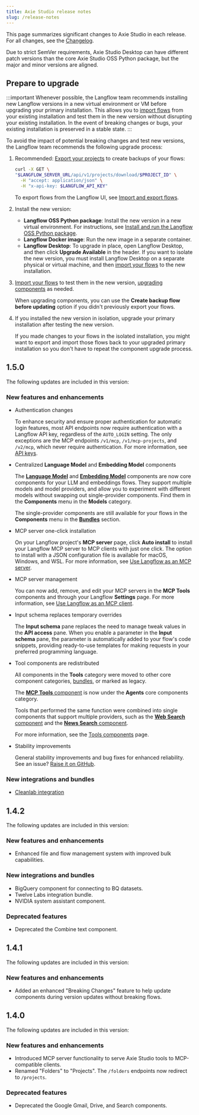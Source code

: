 ```yaml
---
title: Axie Studio release notes
slug: /release-notes
---
```



This page summarizes significant changes to Axie Studio in each release.
For all changes, see the [Changelog](https://github.com/axiestudio/axiestudio/releases/latest).

Due to strict SemVer requirements, Axie Studio Desktop can have different patch versions than the core Axie Studio OSS Python package, but the major and minor versions are aligned.

## Prepare to upgrade

:::important
Whenever possible, the Langflow team recommends installing new Langflow versions in a new virtual environment or VM before upgrading your primary installation.
This allows you to [import flows](/concepts-flows-import#import-a-flow) from your existing installation and test them in the new version without disrupting your existing installation.
In the event of breaking changes or bugs, your existing installation is preserved in a stable state.
:::

To avoid the impact of potential breaking changes and test new versions, the Langflow team recommends the following upgrade process:

1. Recommended: [Export your projects](/api-projects#export-a-project) to create backups of your flows:

    ```bash
    curl -X GET \
    "$LANGFLOW_SERVER_URL/api/v1/projects/download/$PROJECT_ID" \
      -H "accept: application/json" \
      -H "x-api-key: $LANGFLOW_API_KEY"
    ```

   To export flows from the Langflow UI, see [Import and export flows](/concepts-flows-import).

2. Install the new version:

   * **Langflow OSS Python package**: Install the new version in a new virtual environment. For instructions, see [Install and run the Langflow OSS Python package](/get-started-installation#install-and-run-the-langflow-oss-python-package).
   * **Langflow Docker image**: Run the new image in a separate container.
   * **Langflow Desktop**: To upgrade in place, open Langflow Desktop, and then click **Upgrade Available** in the header. If you want to isolate the new version, you must install Langflow Desktop on a separate physical or virtual machine, and then [import your flows](/concepts-flows-import) to the new installation.

3. [Import your flows](/concepts-flows-import) to test them in the new version, [upgrading components](/concepts-components#component-versions) as needed.

    When upgrading components, you can use the **Create backup flow before updating** option if you didn't previously export your flows.

4. If you installed the new version in isolation, upgrade your primary installation after testing the new version.

    If you made changes to your flows in the isolated installation, you might want to export and import those flows back to your upgraded primary installation so you don't have to repeat the component upgrade process.

## 1.5.0

The following updates are included in this version:

### New features and enhancements

- Authentication changes

    To enhance security and ensure proper authentication for automatic login features, most API endpoints now require authentication with a Langflow API key, regardless of the `AUTO_LOGIN` setting.
    The only exceptions are the MCP endpoints `/v1/mcp`, `/v1/mcp-projects`, and `/v2/mcp`, which never require authentication.
    For more information, see [API keys](/configuration-api-keys).

- Centralized **Language Model** and **Embedding Model** components

    The [**Language Model**](/components-models) and [**Embedding Model**](/components-embedding-models) components are now core components for your LLM and embeddings flows. They support multiple models and model providers, and allow you to experiment with different models without swapping out single-provider components.
    Find them in the **Components** menu in the **Models** category.

    The single-provider components are still available for your flows in the **Components** menu in the [**Bundles**](/components-bundle-components) section.

- MCP server one-click installation

    On your Langflow project's **MCP server** page, click **Auto install** to install your Langflow MCP server to MCP clients with just one click.
    The option to install with a JSON configuration file is available for macOS, Windows, and WSL.
    For more information, see [Use Langflow as an MCP server](/mcp-server).

- MCP server management

    You can now add, remove, and edit your MCP servers in the **MCP Tools** components and through your Langflow **Settings** page.
    For more information, see [Use Langflow as an MCP client](/mcp-client).

- Input schema replaces temporary overrides

    The **Input schema** pane replaces the need to manage tweak values in the **API access** pane. When you enable a parameter in the **Input schema** pane, the parameter is automatically added to your flow's code snippets, providing ready-to-use templates for making requests in your preferred programming language.

- Tool components are redistributed

    All components in the **Tools** category were moved to other core component categories, [bundles](/components-bundle-components), or marked as legacy.

    The [**MCP Tools** component](/mcp-client) is now under the **Agents** core components category.

    Tools that performed the same function were combined into single components that support multiple providers, such as the [**Web Search** component](/components-data#web-search) and the [**News Search** component](/components-data#news-search).

    For more information, see the [Tools components](/components-tools) page.

- Stability improvements

    General stability improvements and bug fixes for enhanced reliability.
    See an issue? [Raise it on GitHub](https://github.com/langflow-ai/langflow/issues).

### New integrations and bundles

- [Cleanlab integration](/integrations-cleanlab)

## 1.4.2

The following updates are included in this version:

### New features and enhancements
- Enhanced file and flow management system with improved bulk capabilities.

### New integrations and bundles
- BigQuery component for connecting to BQ datasets.
- Twelve Labs integration bundle.
- NVIDIA system assistant component.

### Deprecated features

- Deprecated the Combine text component.

## 1.4.1

The following updates are included in this version:

### New features and enhancements

- Added an enhanced "Breaking Changes" feature to help update components during version updates without breaking flows.

## 1.4.0

The following updates are included in this version:

### New features and enhancements

- Introduced MCP server functionality to serve Axie Studio tools to MCP-compatible clients.
- Renamed "Folders" to "Projects". The `/folders` endpoints now redirect to `/projects`.

### Deprecated features

- Deprecated the Google Gmail, Drive, and Search components.